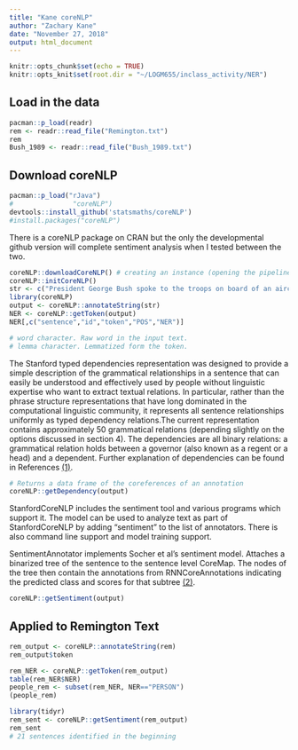 ```yaml
---
title: "Kane coreNLP"
author: "Zachary Kane"
date: "November 27, 2018"
output: html_document
---
```


```r
knitr::opts_chunk$set(echo = TRUE)
knitr::opts_knit$set(root.dir = "~/LOGM655/inclass_activity/NER")

```

## Load in the data

```r
pacman::p_load(readr)
rem <- readr::read_file("Remington.txt")
rem
Bush_1989 <- readr::read_file("Bush_1989.txt")
```

## Download coreNLP

```r

pacman::p_load("rJava")
#               "coreNLP")
devtools::install_github('statsmaths/coreNLP') 
#install.packages("coreNLP")
```

There is a coreNLP package on CRAN but the only the developmental github version will complete sentiment analysis when I tested between the two.

```r
coreNLP::downloadCoreNLP() # creating an instance (opening the pipeline)
coreNLP::initCoreNLP()
str <- c("President George Bush spoke to the troops on board of an aircraft carrier in the Gulf of Mexico.")
library(coreNLP)
output <- coreNLP::annotateString(str)
NER <- coreNLP::getToken(output)
NER[,c("sentence","id","token","POS","NER")]

# word character. Raw word in the input text.
# lemma character. Lemmatized form the token.

```

The Stanford typed dependencies representation was designed to provide a simple description of the grammatical relationships in a sentence that can easily be understood and effectively used by people without linguistic expertise who want to extract textual relations. In particular, rather than the phrase structure representations that have long dominated in the computational linguistic community, it represents all sentence relationships uniformly as typed dependency relations.The current representation contains approximately 50 grammatical relations (depending slightly on the options discussed in section 4). The dependencies are all binary relations: a grammatical relation holds between a governor (also known as a regent or a head) and a dependent. Further explanation of dependencies can be found in References [(1)](https://nlp.stanford.edu/software/dependencies_manual.pdf).

```r
# Returns a data frame of the coreferences of an annotation
coreNLP::getDependency(output)
```

StanfordCoreNLP includes the sentiment tool and various programs which support it. The model can be used to analyze text as part of StanfordCoreNLP by adding “sentiment” to the list of annotators. There is also command line support and model training support.

SentimentAnnotator implements Socher et al’s sentiment model. Attaches a binarized tree of the sentence to the sentence level CoreMap. The nodes of the tree then contain the annotations from RNNCoreAnnotations indicating the predicted class and scores for that subtree [(2)](https://stanfordnlp.github.io/CoreNLP/sentiment.html).

```r
coreNLP::getSentiment(output)
```

## Applied to Remington Text

```r
rem_output <- coreNLP::annotateString(rem)
rem_output$token
```


```r
rem_NER <- coreNLP::getToken(rem_output)
table(rem_NER$NER)
people_rem <- subset(rem_NER, NER=="PERSON")
(people_rem)
```

```r
library(tidyr)
rem_sent <- coreNLP::getSentiment(rem_output)
rem_sent
# 21 sentences identified in the beginning
```









